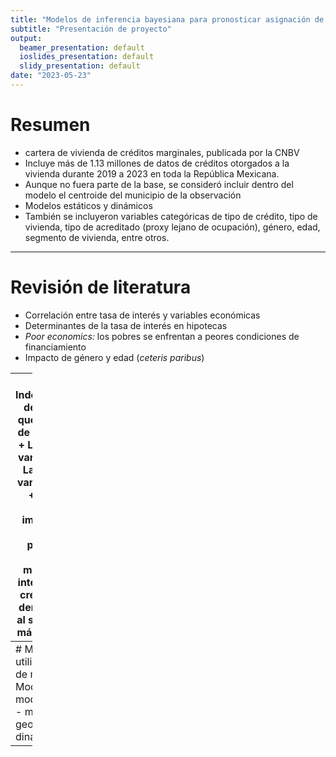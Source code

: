 ```yaml
---
title: "Modelos de inferencia bayesiana para pronosticar asignación de tasas de interés hipotecarias en México"
subtitle: "Presentación de proyecto"
output:
  beamer_presentation: default
  ioslides_presentation: default
  slidy_presentation: default
date: "2023-05-23"
---
```


# Resumen

- cartera de vivienda de créditos marginales, publicada por la CNBV
- Incluye más de 1.13 millones de datos de créditos otorgados a la vivienda durante 2019 a 2023 en toda la República Mexicana. 
- Aunque no fuera parte de la base, se consideró incluir dentro del modelo el centroide del municipio de la observación
- Modelos estáticos y dinámicos
- También se incluyeron variables categóricas de tipo de crédito, tipo de vivienda, tipo de acreditado (proxy lejano de ocupación), género, edad, segmento de vivienda, entre otros.

----

# Revisión de literatura 

+ Correlación entre tasa de interés y variables económicas
+ Determinantes de la tasa de interés en hipotecas
+ *Poor economics:* los pobres se enfrentan a peores condiciones de financiamiento
+ Impacto de género y edad (*ceteris paribus*)

-----
# Hipótesis:
Independientemente de la información que tengamos o NO de score de crédito:
+ La tasa de interés varía en el tiempo
+ La tasa de interés varía regionalmente
+ El género y la edad son importantes
+ Las personas más pobres se estan exponiendo a mayores tasas de interés
+ Se acotó a créditos otorgados dentro de la CDMX, al ser la entidad con más observaciones.
----
# Modelos:
Se utilizaron tres tipos de modelos:
- Modelos base
- modelos geográficos
- modelos geográficos dinámicos
----

<!-- # Resultados
## Modelo pooled

![](./parametros_pooled.png){width=50%}
----

![Cadena pooled](./cadenas_pooled.png){width=50%}
----

![Diagnostico pooled](./diag_pooled.png){width=50%}
--- 
![Betas pooled](./betas_pooled.png){width=50%}
---
## Modelo partial pooled

---
# Análisis y conclusiones

---
# Anexo estadístico:
---
# EDA:
---
# Calidad de convergencia y tests de cadenas
---
# Tests especificos para modelos geograficos-dinamicos
---
"""" -->